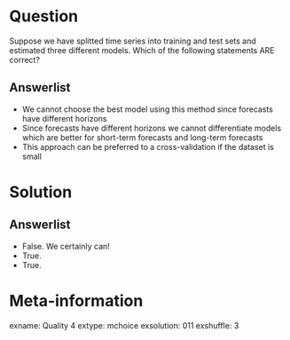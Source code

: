 Question
========

Suppose we have splitted time series into training and test sets and estimated three different models. Which of the following statements ARE correct? 		
		
Answerlist
----------

*  We cannot choose the best model using this method since forecasts have different horizons
*  Since forecasts have different horizons we cannot differentiate models which are better for short-term forecasts and long-term forecasts 
*  This approach can be preferred to a cross-validation if the dataset is small

Solution
========

Answerlist
----------

*  False. We certainly can!
*  True. 
*  True. 


Meta-information
================
exname: Quality 4
extype: mchoice
exsolution: 011
exshuffle: 3

